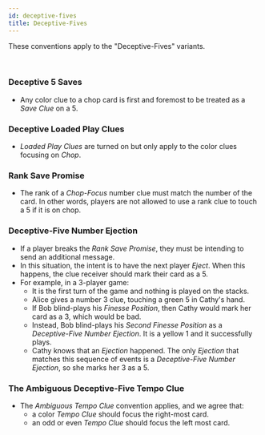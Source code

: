 ```yaml
---
id: deceptive-fives
title: Deceptive-Fives
---
```


These conventions apply to the "Deceptive-Fives" variants.

<br />

### Deceptive 5 Saves

- Any color clue to a chop card is first and foremost to be treated as a _Save Clue_ on a 5.

### Deceptive Loaded Play Clues

- _Loaded Play Clues_ are turned on but only apply to the color clues focusing on _Chop_.

### Rank Save Promise

- The rank of a _Chop-Focus_ number clue must match the number of the card. In other words, players are not allowed to use a rank clue to touch a 5 if it is on chop.

### Deceptive-Five Number Ejection

- If a player breaks the _Rank Save Promise_, they must be intending to send an additional message.
- In this situation, the intent is to have the next player _Eject_. When this happens, the clue receiver should mark their card as a 5.
- For example, in a 3-player game:
  - It is the first turn of the game and nothing is played on the stacks.
  - Alice gives a number 3 clue, touching a green 5 in Cathy's hand.
  - If Bob blind-plays his _Finesse Position_, then Cathy would mark her card as a 3, which would be bad.
  - Instead, Bob blind-plays his _Second Finesse Position_ as a _Deceptive-Five Number Ejection_. It is a yellow 1 and it successfully plays.
  - Cathy knows that an _Ejection_ happened. The only _Ejection_ that matches this sequence of events is a _Deceptive-Five Number Ejection_, so she marks her 3 as a 5.

### The Ambiguous Deceptive-Five Tempo Clue

- The _Ambiguous Tempo Clue_ convention applies, and we agree that:
  - a color _Tempo Clue_ should focus the right-most card.
  - an odd or even _Tempo Clue_ should focus the left most card.
